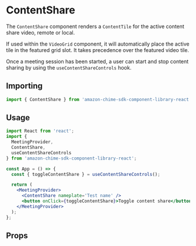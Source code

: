 
<Meta title="SDK Components/ContentShare" />

# ContentShare

The `ContentShare` component renders a `ContentTile` for the active content share video, remote or local.

If used within the `VideoGrid` component, it will automatically place the active tile in the featured grid slot. It takes precedence over the featured video tile.

Once a meeting session has been started, a user can start and stop content sharing by using the `useContentShareControls` hook.

## Importing

```javascript
import { ContentShare } from 'amazon-chime-sdk-component-library-react';
```

## Usage

```jsx
import React from 'react';
import {
  MeetingProvider,
  ContentShare,
  useContentShareControls
} from 'amazon-chime-sdk-component-library-react';

const App = () => {
  const { toggleContentShare } = useContentShareControls();

  return (
    <MeetingProvider>
      <ContentShare nameplate='Test name' />
      <button onClick={toggleContentShare}>Toggle content share</button>
    </MeetingProvider>
  );
};
```

## Props

<Props of={ContentShare} />
